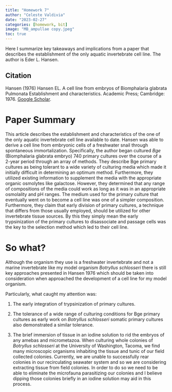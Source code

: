 ```yaml
---
title: "Homework 7"
author: "Celeste Valdivia"
date: "2023-02-27"
categories: [homework, bit]
image: "MB_ampullae copy.jpeg"
toc: true
---
```

Here I summarize key takeaways and implications from a paper that describes the establishment of the only aquatic invertebrate cell line. The author is Eder L. Hansen.

::: callout-note
## Citation

Hansen (1976) Hansen EL. A cell line from embryos of Biomphalaria glabrata Pulmonata Establishment and characteristics. Academic Press; Cambridge: 1976. [Google Scholar](https://scholar.google.com/scholar_lookup?title=A+cell+line+from+embryos+of+Biomphalaria+glabrata+Pulmonata+Establishment+and+characteristics&author=EL+Hansen&publication_year=1976&).
:::

# Paper Summary
This article describes the establishment and characteristics of the one of the only aquatic invertebrate cell line available to date. Hansen was able to derive a cell line from embryonic cells of a freshwater snail through spontaneous immortalization. Specifically, the author began cultured _Bge_ (Biomphalaria glabrata embryo) 740 primary cultures over the course of a 2-year period through an array of methods. They describe Bge primary cultures as being tolerant to a wide variety of culturing media which made it initially difficult in determining an optimum method. Furthermore, they utilized existing information to supplement the media with the appropriate organic osmolytes like galactose. However, they determined that any range of compositions of the media could work as long as it was in an appropriate osmolality and pH ranges. The medium used for the primary culture that eventually went on to become a cell line was one of a simpler composition. Furthermore, they claim that early division of primary cultures, a technique that differs from those usually employed, should be utilized for other invertebrate tissue sources. By this they simply mean the early trypsinization of the primary cultures to disassociate and passage cells was the key to the selection method which led to their cell line. 


# So what?
Although the organism they use is a freshwater invertebrate and not a marine invertebrate like my model organism _Botryllus schlosseri_ there is still key approaches presented in Hansen 1976 which should be taken into consideration when approached the development of a cell line for my model organism.

Particularly, what caught my attention was:

1) The early integration of trypsinization of primary cultures.

2) The tolerance of a wide range of culturing conditions for Bge primary cultures as early work on _Botryllus schlosseri_ somatic primary cultures also demonstrated a similar tolerance.

3) The brief immersion of tissue in an iodine solution to rid the embryos of any amebas and micrometazoa. When culturing whole colonies of _Botryllus schlosseri_ at the University of Washington, Tacoma, we find many microscopic organisms inhabiting the tissue and tunic of our field collected colonies. Currently, we are unable to successfully rear colonies in our recirculating seawater system and so we are considering extracting tissue from field colonies. In order to do so we need to be able to eliminate the microfauna parasitizing our colonies and I believe dipping those colonies briefly in an iodine solution may aid in this process.   


